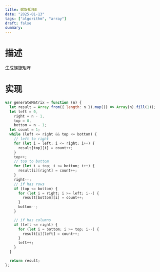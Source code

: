 ```yaml
---
title: 螺旋矩阵Ⅱ
date: "2025-01-13"
tags: ["algorithm", "array"]
draft: false
summary:
---
```


# 描述
生成螺旋矩阵

# 实现

```js
var generateMatrix = function (n) {
  let result = Array.from({ length: n }).map(() => Array(n).fill(1));
  let left = 0,
    right = n - 1,
    top = 0,
    bottom = n - 1;
  let count = 1;
  while (left <= right && top <= bottom) {
    // left to right
    for (let i = left; i <= right; i++) {
      result[top][i] = count++;
    }
    top++;
    // top to bottom
    for (let i = top; i <= bottom; i++) {
      result[i][right] = count++;
    }
    right--;
    // if has rows
    if (top <= bottom) {
      for (let i = right; i >= left; i--) {
        result[bottom][i] = count++;
      }
      bottom--;
    }

    // if has columns
    if (left <= right) {
      for (let i = bottom; i >= top; i--) {
        result[i][left] = count++;
      }
      left++;
    }
  }

  return result;
};
```